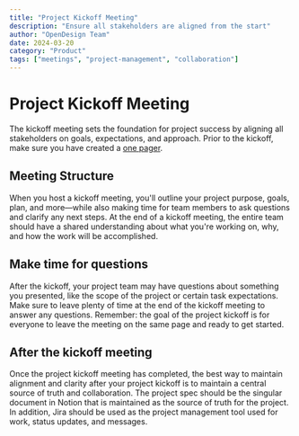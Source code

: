 ```yaml
---
title: "Project Kickoff Meeting"
description: "Ensure all stakeholders are aligned from the start"
author: "OpenDesign Team"
date: 2024-03-20
category: "Product"
tags: ["meetings", "project-management", "collaboration"]
---
```


# Project Kickoff Meeting

<div class="gradient-panel">
  <p class="text-[17px] leading-7 text-[#1a1f36]">
    The kickoff meeting sets the foundation for project success by aligning all stakeholders on goals, expectations, and approach. Prior to the kickoff, make sure you have created a <a href="/docs/team/product/one-pagers">one pager</a>.
  </p>
</div>

## Meeting Structure

When you host a kickoff meeting, you'll outline your project purpose, goals, plan, and more—while also making time for team members to ask questions and clarify any next steps. At the end of a kickoff meeting, the entire team should have a shared understanding about what you're working on, why, and how the work will be accomplished.

## Make time for questions

After the kickoff, your project team may have questions about something you presented, like the scope of the project or certain task expectations. Make sure to leave plenty of time at the end of the kickoff meeting to answer any questions. Remember: the goal of the project kickoff is for everyone to leave the meeting on the same page and ready to get started.

## After the kickoff meeting

Once the project kickoff meeting has completed, the best way to maintain alignment and clarity after your project kickoff is to maintain a central source of truth and collaboration. The project spec should be the singular document in Notion that is maintained as the source of truth for the project. In addition, Jira should be used as the project management tool used for work, status updates, and messages.